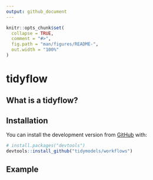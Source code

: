 ```yaml
---
output: github_document
---
```


<!-- README.md is generated from README.Rmd. Please edit that file -->

```r
knitr::opts_chunk$set(
  collapse = TRUE,
  comment = "#>",
  fig.path = "man/figures/README-",
  out.width = "100%"
)
```

# tidyflow

<!-- badges: start -->
<!-- [![Travis build status](https://travis-ci.org/tidymodels/workflows.svg?branch=master)](https://travis-ci.org/tidymodels/workflows) -->
<!-- [![Codecov test coverage](https://codecov.io/gh/tidymodels/workflows/branch/master/graph/badge.svg)](https://codecov.io/gh/tidymodels/workflows?branch=master) -->
<!-- [![R build status](https://github.com/tidymodels/workflows/workflows/R-CMD-check/badge.svg)](https://github.com/tidymodels/workflows) -->
<!-- badges: end -->

## What is a tidyflow? 

<!-- A tidyflow is an object that can bundle together your data, splitting, resampling, preprocessing, modeling, and post-processing requests. For example, if you have a `recipe` and `parsnip` model, these can be combined into a workflow. The advantages are: -->

<!--  * You don't have to keep track of separate objects in your workspace. -->

<!--  * The recipe prepping and model fitting can be executed using a single call to `fit()`. -->

<!--  * If you have custom tuning parameter settings, these can be defined using a simpler interface when combined with [tune](https://github.com/tidymodels/tune). -->

<!--  * In the future, workflows will be able to add post-processing operations, such as modifying the probability cutoff for two-class models. -->
 
## Installation

<!-- You can install tidyflow from Github with: -->

<!-- ``` r -->
<!-- install.packages("workflows") -->
<!-- ``` -->

You can install the development version from [GitHub](https://github.com/) with:

``` r
# install.packages("devtools")
devtools::install_github("tidymodels/workflows")
```
 
## Example

<!-- Suppose you were modeling data on cars. Say...the fuel efficiency of 32 cars. You know that the relationship between engine displacement and miles-per-gallon is nonlinear, and you would like to model that as a spline before adding it to a Bayesian linear regression model. You might have a recipe to specify the spline: -->

<!-- ```{r spline-rec, eval = FALSE} -->
<!-- library(recipes) -->
<!-- library(parsnip) -->
<!-- library(tidyflow) -->

<!-- spline_cars <- recipe(mpg ~ ., data = mtcars) %>%  -->
<!--   step_ns(disp, deg_free = 10) -->
<!-- ``` -->

<!-- and a model object: -->

<!-- ```{r car-mod, eval = FALSE} -->
<!-- bayes_lm <- linear_reg() %>%  -->
<!--   set_engine("stan") -->
<!-- ``` -->

<!-- To use these, you would generally run: -->

<!-- ```{r car-fit, eval = FALSE} -->
<!-- spline_cars_prepped <- prep(spline_cars, mtcars) -->
<!-- bayes_lm_fit <- fit(bayes_lm, mpg ~ ., data = juice(spline_cars_prepped)) -->
<!-- ``` -->

<!-- You can't predict on new samples using `bayes_lm_fit` without the prepped version of `spline_cars` around. You also might have other models and recipes in your workspace. This might lead to getting them mixed-up or forgetting to save the model/recipe pair that you are most interested in. -->

<!-- workflows makes this easier by combining these objects together: -->

<!-- ```{r wflow, eval = FALSE} -->
<!-- car_wflow <- workflow() %>%  -->
<!--   add_recipe(spline_cars) %>%  -->
<!--   add_model(bayes_lm) -->
<!-- ``` -->

<!-- Now you can prepare the recipe and estimate the model via a single call to `fit()`: -->

<!-- ```{r wflow-fit, eval = FALSE} -->
<!-- car_wflow_fit <- fit(car_wflow, data = mtcars) -->
<!-- ``` -->

<!-- You can alter existing workflows using `update_recipe()` / `update_model()` and `remove_recipe()` / `remove_model()`. -->
